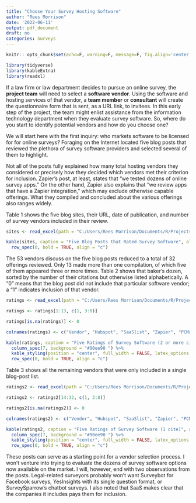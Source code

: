 ```yaml
---
title: "Choose Your Survey Hosting Software"
author: "Rees Morrison"
date: '2022-06-11'
output: pdf_document
draft: no
categories: Surveys
---
```


```r
knitr:: opts_chunk$set(echo=F, warning=F, message=F, fig.align='center')

library(tidyverse)
library(kableExtra)
library(readxl)
```

If a law firm or law department decides to pursue an online survey, the **project team** will need to select a **software vendor**.  Using the software and hosting services of that vendor, a **team member** or **consultant** will create the questionnaire form that is sent, as a URL link, to invitees.  In this early step of the project, the team might enlist assistance from the information technology department when they evaluate survey software.  So, where do you start to identify potential vendors and how do you choose one?

We will start here with the first inquiry: who markets software to be licensed for for online surveys?  Foraging on the Internet located five blog posts that reviewed the plethora of survey software providers and selected several of them to highlight.

Not all of the posts fully explained how many total hosting vendors they considered or precisely how they decided which vendors met their criterion for inclusion. Zapier's post, at least, states that "we tested dozens of online survey apps."  On the other hand, Zapier also explains that "we review apps that have a Zapier integration," which may exclude otherwise capable offerings.  What they compiled and concluded about the various offerings also ranges widely. 

Table 1 shows the five blog sites, their URL, date of publication, and number of survey vendors included in their review.

```r
sites <- read_excel(path = "C:/Users/Rees Morrison/Documents/R/Projects/LAWYER Hornbooks/5Surveys/Blogs about Surveys.xlsx", sheet = "sites")

kable(sites, caption = "Five Blog Posts that Rated Survey Software", align = 'c') %>%   kable_styling(position = "center", full_width = FALSE, latex_options = "hold_position") %>%
  row_spec(0, bold = TRUE, align = "c")

```

The 53 vendors discuss on the five blog posts reduced to a total of 32 offerings reviewed. Only 13 made more than one compilation, of which five of them appeared three or more times.  Table 2 shows that baker’s dozen, sorted by the number of their citations but otherwise listed alphabetically.  A "0" means that the blog post did not include that particular software vendor; a "1" indicates inclusion of that vendor.

```r
ratings <- read_excel(path = "C:/Users/Rees Morrison/Documents/R/Projects/LAWYER Hornbooks/5Surveys/Blogs about Surveys.xlsx")

ratings <- ratings[1:13, c(1, 3:8)]

ratings[is.na(ratings)] <- 0

colnames(ratings) <- c("Vendor", "Hubspot", "SaaSlist", "Zapier", "PCMag", "TechRadar", "Cites")

kable(ratings, caption = "Five Ratings of Survey Software (2 or more cites)", align = c(rep('c', 7))) %>% 
  column_spec(7, background = "#90ee90 ") %>% 
  kable_styling(position = "center", full_width = FALSE, latex_options = "hold_position") %>%
  row_spec(0, bold = TRUE, align = "c")

```

Table 3 shows all the remaining vendors that were only included in a single blog-post list.

```r
ratings2 <- read_excel(path = "C:/Users/Rees Morrison/Documents/R/Projects/LAWYER Hornbooks/5Surveys/Blogs about Surveys.xlsx")

ratings2 <- ratings2[14:32, c(1, 3:8)]

ratings2[is.na(ratings2)] <- 0

colnames(ratings2) <- c("Vendor", "Hubspot", "SaaSlist", "Zapier", "PCMag", "TechRadar", "Cites")

kable(ratings2, caption = "Five Ratings of Survey Software (1 cite)", align = c(rep('c', 7))) %>% 
  column_spec(7, background = "#90ee90 ") %>% 
  kable_styling(position = "center", full_width = FALSE, latex_options = "hold_position") %>%
  row_spec(0, bold = TRUE, align = "c")

```

These posts can serve as a starting point for a vendor selection process.  I won't venture into trying to evaluate the dozens of survey software options now available on the market.  I will, however, end with two observations from the posts.  Legal-related surveyors probably won't want Surveybot for Facebook surveys, YesInsights with its single question format, or SurveySparrow's chatbot surveys.  I also noted that SaaS makes clear that the companies it includes pays them for inclusion.